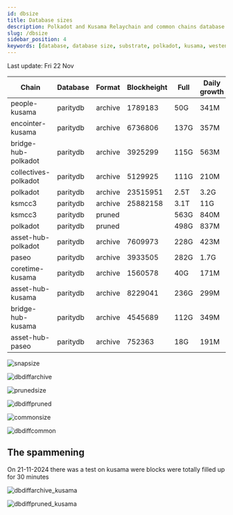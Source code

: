```yaml
---
id: dbsize
title: Database sizes
description: Polkadot and Kusama Relaychain and common chains database sizes
slug: /dbsize
sidebar_position: 4
keywords: [database, database size, substrate, polkadot, kusama, westend]
---
```



Last update: Fri 22 Nov

| Chain    | Database   | Format | Blockheight | Full         | Daily growth |
| ------------------------| ----------- | -------- | ------- | ---------- | ----- | 
| people-kusama | paritydb | archive | 1789183 | 50G | 341M |
| encointer-kusama | paritydb | archive | 6736806 | 137G | 357M |
| bridge-hub-polkadot | paritydb | archive | 3925299 | 115G | 563M |
| collectives-polkadot | paritydb | archive | 5129925 | 111G | 210M |
| polkadot | paritydb | archive | 23515951 | 2.5T | 3.2G |
| ksmcc3 | paritydb | archive | 25882158 | 3.1T | 11G |
| ksmcc3 | paritydb | pruned |  | 563G | 840M |
| polkadot | paritydb | pruned |  | 498G | 837M |
| asset-hub-polkadot | paritydb | archive | 7609973 | 228G | 423M |
| paseo | paritydb | archive | 3933505 | 282G | 1.7G |
| coretime-kusama | paritydb | archive | 1560578 | 40G | 171M |
| asset-hub-kusama | paritydb | archive | 8229041 | 236G | 299M |
| bridge-hub-kusama | paritydb | archive | 4545689 | 112G | 349M |
| asset-hub-paseo | paritydb | archive | 752363 | 18G | 191M |

![snapsize](/img/archivesize.png)

![dbdiffarchive](/img/dbdiffrelay.png)

![prunedsize](/img/prunedsize.png)

![dbdiffpruned](/img/dbdiffpruned.png)

![commonsize](/img/commonsize.png)

![dbdiffcommon](/img/dbdiffcommon.png)

## The spammening 
On 21-11-2024 there was a test on kusama were blocks were totally filled up for 30 minutes

![dbdiffarchive_kusama](/img/dbdiffrelay_kusama.png)

![dbdiffpruned_kusama](/img/dbdiffpruned_kusama.png)
